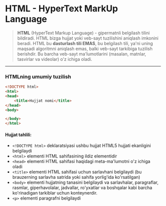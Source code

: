 


<Layout title="HTML | Kirish">
<LessonTopMenu/>
<Sidebar/>
<Prose>

# HTML - HyperText MarkUp Language

> **HTML** (HyperText Markup Language) -  gipermatnli belgilash tilini bildiradi.
HTML bizga hujjat yoki veb-sayt tuzilishini aniqlash imkonini beradi.
HTML bu **dasturlash tili EMAS**, bu belgilash tili, ya'ni uning maqsadi algoritmni aniqlash emas, balki veb-sayt tarkibiga tuzilish berishdir.
Bu barcha veb-sayt ma'lumotlarini (masalan, matnlar, tasvirlar va videolar) o'z ichiga oladi.
---

### HTMLning umumiy tuzilish

```html
<!DOCTYPE html>
<html>
<head>
	<title>Hujjat nomi</title>
</head>
<body>

</body>
</html>
```

#### Hujjat tahlili:

- `<!DOCTYPE html>` deklaratsiyasi ushbu hujjat HTML5 hujjati ekanligini belgilaydi
- `<html>` elementi HTML sahifasining ildiz elementidir
- `<head>` elementi HTML sahifasi haqidagi meta-ma'lumotni o'z ichiga oladi
- `<title>` elementi HTML sahifasi uchun sarlavhani belgilaydi (bu brauzerning sarlavha satrida yoki sahifa yorlig'ida ko'rsatilgan)
- `<body>` elementi hujjatning tanasini belgilaydi va sarlavhalar, paragraflar, rasmlar, giperhavolalar, jadvallar, ro'yxatlar va boshqalar kabi barcha ko'rinadigan tarkiblar uchun konteynerdir.
- `<p>` elementi paragrafni belgilaydi



</Prose>

</Layout>
